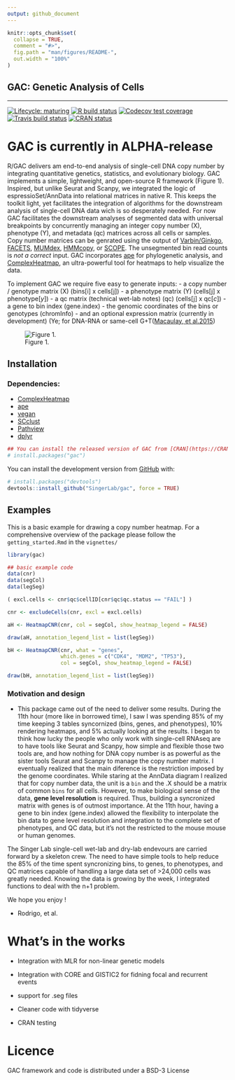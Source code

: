 ```yaml
---
output: github_document
---
```


<!-- README.md is generated from README.Rmd. Please edit that file -->

```r
knitr::opts_chunk$set(
  collapse = TRUE,
  comment = "#>",
  fig.path = "man/figures/README-",
  out.width = "100%"
)
```

GAC: Genetic Analysis of Cells
---
***

<!-- badges: start -->
[![Lifecycle: maturing](https://img.shields.io/badge/lifecycle-maturing-blue.svg)](https://www.tidyverse.org/lifecycle/#maturing)
[![R build status](https://github.com/r-lib/usethis/workflows/R-CMD-check/badge.svg)](https://github.com/r-lib/usethis/actions)
[![Codecov test coverage](https://codecov.io/gh/r-lib/usethis/branch/master/graph/badge.svg)](https://codecov.io/gh/SingerLab/gac?branch=master)
[![Travis build status](https://travis-ci.com/SingerLab/gac.svg?branch=master)](https://travis-ci.com/SingerLab/gac)
[![CRAN status](https://www.r-pkg.org/badges/version/gac)](https://CRAN.R-project.org/package=gac)
<!-- badges: end -->

# GAC is currently in ALPHA-release
R/GAC delivers am end-to-end analysis of single-cell DNA copy number by integrating quantitative genetics, statistics, and evolutionary biology.  GAC implements a simple, lightweight, and open-source R framework (Figure 1).  Inspired, but unlike Seurat and Scanpy, we integrated the logic of espressioSet/AnnData into relational matrices in native R.  This keeps the toolkit light, yet facilitates the integration of algorithms for the downstream analysis of single-cell DNA data wich is so desperately needed.  For now GAC facilitates the downstream analyses of segmented data with universal breakpoints by concurrently managing an integer copy number (X), phenotype (Y), and metadata (qc) matrices across all cells or samples.  Copy number matrices can be genrated using the output of [Varbin/Ginkgo](https://github.com/robertaboukhalil/ginkgo), [FACETS](https://github.com/mskcc/facets), [MUMdex](http://mumdex.com), [HMMcopy](https://bioconductor.org/packages/release/bioc/html/HMMcopy.html), or [SCOPE](https://github.com/rujinwang/SCOPE).  The unsegmented bin read counts is _not a correct_ input.  GAC incorporates [ape](http://ape-package.ird.fr) for phylogenetic analysis, and [ComplexHeatmap](https://jokergoo.github.io/ComplexHeatmap-reference/book/), an ultra-powerful tool for heatmaps to help visualize the data.

To implement GAC we require five easy to generate inputs:
 - a copy number / genotype matrix (X) (bins[i] x cells[j])
 - a phenotype matrix (Y) (cells[j] x phenotype[_y_])
 - a qc matrix (technical wet-lab notes) (qc) (cells[j] x qc[_c_])
 - a gene to bin index (gene.index)
 - the genomic coordinates of the bins or genotypes (chromInfo)
 - and an optional expression matrix (currently in development) (Ye; for DNA-RNA or same-cell G+T([Macaulay, et al.2015](https://dx.doi.org/10.1038/nmeth.3370))


![Figure 1.](figures/CNR.png)


## Installation

### Dependencies:
 - [ComplexHeatmap](https://jokergoo.github.io/ComplexHeatmap-reference/book/)
 - [ape](http://ape-package.ird.fr)
 - [vegan](https://github.com/vegandevs/vegan)
 - [SCclust](https://github.com/KrasnitzLab/SCclust.git)
 - [Pathview](https://pathview.uncc.edu)
 - [dplyr](https://dplyr.tidyverse.org)

```r
## You can install the released version of GAC from [CRAN](https://CRAN.R-project.org) with:
# install.packages("gac")
```

You can install the development version from [GitHub](https://github.com/) with:

```r
# install.packages("devtools")
devtools::install_github("SingerLab/gac", force = TRUE)
```

## Examples
This is a basic example for drawing a copy number heatmap.  For a comprehensive overview of the package please follow the `getting_started.Rmd` in the `vignettes/`

```r
library(gac)

## basic example code
data(cnr)
data(segCol)
data(legSeg)

( excl.cells <- cnr$qc$cellID[cnr$qc$qc.status == "FAIL"] )

cnr <- excludeCells(cnr, excl = excl.cells)

aH <- HeatmapCNR(cnr, col = segCol, show_heatmap_legend = FALSE)

draw(aH, annotation_legend_list = list(legSeg))

bH <- HeatmapCNR(cnr, what = "genes",
                 which.genes = c("CDK4", "MDM2", "TP53"),
                 col = segCol, show_heatmap_legend = FALSE)

draw(bH, annotation_legend_list = list(legSeg))

```


### Motivation and design
* This package came out of the need to deliver some results.  During the 11th hour
(more like in borrowed time), I saw I was spending 85% of my time keeping 3 tables
syncornized (bins, genes, and phenotypes), 10% rendering heatmaps, and 5% actually
looking at the results.  I began to think how lucky the people who only work with 
single-cell RNAseq are to have tools like Seurat and Scanpy, how simple and 
flexible those two tools are, and how nothing for DNA copy number is as powerful
as the sister tools Seurat and Scanpy to manage the copy number matrix.  I 
eventually realized that the main diference is the restriction imposed by the
genome coordinates.  While staring at the AnnData diagram I realized that for
copy number data, the unit is a `bin` and the .X should be a matrix of common
`bins` for all cells.  However, to make biological sense of the data, **gene 
level resolution** is required.  Thus, building a syncronized matrix with genes
is of outmost importance.  At the 11th hour, having a gene to bin index
(gene.index) allowed the flexibility to interpolate the bin data to gene level
resolution and integration to the complete set of phenotypes, and QC data, but
it's not the restricted to the mouse mouse or human genomes.

The Singer Lab single-cell wet-lab and dry-lab endevours are carried forward by
a skeleton crew.  The need to have simple tools to help reduce the 85% of the 
time spent syncronizing bins, to genes, to phenotypes, and QC matrices capable
of handling a large data set of >24,000 cells was greatly needed.  Knowing the
data is growing by the week, I integrated functions to deal with the n+1 problem.  

We hope you enjoy !

- Rodrigo, et al.



# What's in the works


* Integration with MLR for non-linear genetic models

* Integration with CORE and GISTIC2 for fidning focal and recurrent events

* support for .seg files

* Cleaner code with tidyverse

* CRAN testing


# Licence
GAC framework and code is distributed under a BSD-3 License

